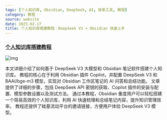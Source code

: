 ```yaml
---
tags: [个人知识库, Obsidian, DeepSeek, AI, 效率工具, 教程]
category: 教程
source: website
date: 2025-02-17
title: 个人知识库搭建教程：DeepSeek V3 + Obsidian 快速上手
---
```


### [个人知识库搭建教程](https://javayhu.com/ge-ren-zhi-shi-ku-da-jian-jiao-cheng/)

![img](https://img.mengpeng.tech/i/2025/02/17/67b2ccf6007b1.webp)

本文详细介绍了如何基于 DeepSeek V3 大模型和 Obsidian 笔记软件搭建个人知识库。  教程的核心在于利用 Obsidian 插件 Copilot，并配置 DeepSeek V3 和 BAAI/bge-m3 模型，实现对 Obsidian 工作区笔记的 AI 问答和总结功能。  文章提供了详细的步骤，包括 DeepSeek API 密钥的获取、Copilot 插件的安装与配置、模型参数设置以及测试方法。  通过本教程，Obsidian 重度用户可以轻松搭建一个简易高效的个人知识库，利用 AI 快速梳理和总结笔记内容，提升知识管理效率。  教程还提供了硅基流动平台的邀请链接，方便用户体验 DeepSeek V3 模型。 